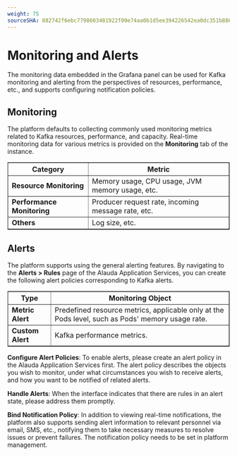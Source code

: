 ```yaml
---
weight: 75
sourceSHA: 882742f6ebc7798603481922f00e74aa0b1d5ee394226542ea0dc351b886bc98
---
```


# Monitoring and Alerts

The monitoring data embedded in the Grafana panel can be used for Kafka monitoring and alerting from the perspectives of resources, performance, etc., and supports configuring notification policies.

## Monitoring

The platform defaults to collecting commonly used monitoring metrics related to Kafka resources, performance, and capacity. Real-time monitoring data for various metrics is provided on the **Monitoring** tab of the instance.

<table border="">
  <tr>
    <th style={{width: '100px'}}>Category</th>
    <th>Metric</th>
  </tr>

  <tr>
    <td><b>Resource Monitoring</b></td>
    <td>Memory usage, CPU usage, JVM memory usage, etc.</td>
  </tr>

  <tr>
    <td><b>Performance Monitoring</b></td>
    <td>Producer request rate, incoming message rate, etc.</td>
  </tr>

  <tr>
    <td><b>Others</b></td>
    <td>Log size, etc.</td>
  </tr>
</table>

## Alerts

The platform supports using the general alerting features. By navigating to the **Alerts > Rules** page of the Alauda Application Services, you can create the following alert policies corresponding to Kafka alerts.

<table border="">
  <tr>
    <th style={{width: '120px'}}>Type</th>
    <th>Monitoring Object</th>
  </tr>

  <tr>
    <td><b>Metric Alert</b></td>
    <td>Predefined resource metrics, applicable only at the Pods level, such as Pods' memory usage rate.</td>
  </tr>

  <tr>
    <td><b>Custom Alert</b></td>
    <td>Kafka performance metrics.</td>
  </tr>
</table>

**Configure Alert Policies**: To enable alerts, please create an alert policy in the Alauda Application Services first. The alert policy describes the objects you wish to monitor, under what circumstances you wish to receive alerts, and how you want to be notified of related alerts.

**Handle Alerts**: When the interface indicates that there are rules in an alert state, please address them promptly.

**Bind Notification Policy**: In addition to viewing real-time notifications, the platform also supports sending alert information to relevant personnel via email, SMS, etc., notifying them to take necessary measures to resolve issues or prevent failures. The notification policy needs to be set in platform management.
